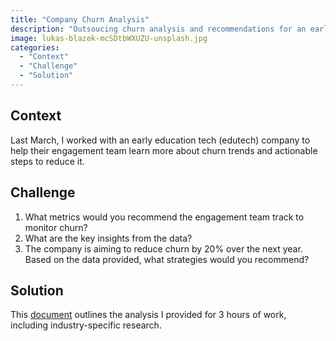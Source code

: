 ```yaml
---
title: "Company Churn Analysis"
description: "Outsoucing churn analysis and recommendations for an early edutech company"
image: lukas-blazek-mcSDtbWXUZU-unsplash.jpg
categories: 
  - "Context"
  - "Challenge"
  - "Solution"
---
```


## Context

Last March, I worked with an early education tech (edutech) company to help their engagement team learn more about churn trends and actionable steps to reduce it.

## Challenge

1.  What metrics would you recommend the engagement team track to monitor churn?
2.  What are the key insights from the data?
3.  The company is aiming to reduce churn by 20% over the next year. Based on the data provided, what strategies would you recommend?

## Solution

This [document](https://docs.google.com/document/d/1m7MQeXpGnzxUnlaGeJrGRPty_HFwiiTKbGbs-l_MQ00/edit?usp=drive_link) outlines the analysis I provided for 3 hours of work, including industry-specific research.
